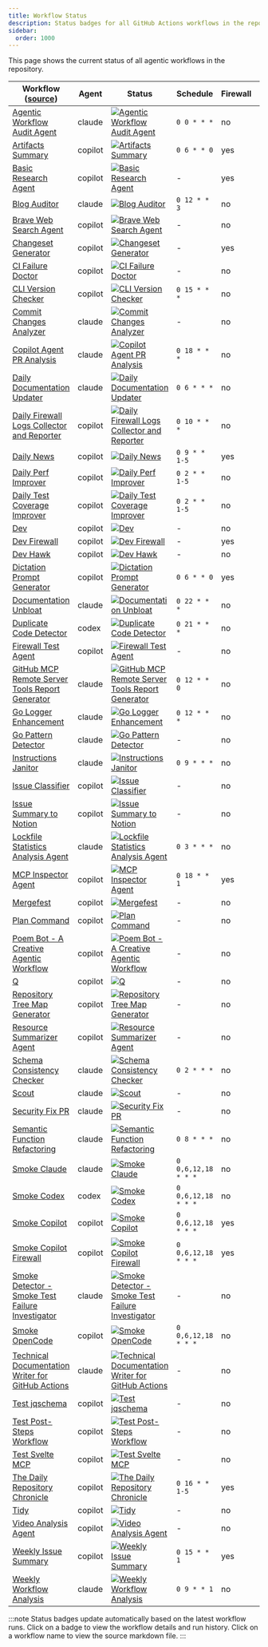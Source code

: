 ```yaml
---
title: Workflow Status
description: Status badges for all GitHub Actions workflows in the repository.
sidebar:
  order: 1000
---
```


This page shows the current status of all agentic workflows in the repository.

| Workflow ([source](https://github.com/githubnext/gh-aw/tree/main/.github/workflows)) | Agent | Status | Schedule | Firewall | Edit | Bash * |
|----------|-------|--------|----------|----------|------|--------|
| [Agentic Workflow Audit Agent](https://github.com/githubnext/gh-aw/blob/main/.github/workflows/audit-workflows.md) | claude | [![Agentic Workflow Audit Agent](https://github.com/githubnext/gh-aw/actions/workflows/audit-workflows.lock.yml/badge.svg)](https://github.com/githubnext/gh-aw/actions/workflows/audit-workflows.lock.yml) | `0 0 * * *` | no | no | no |
| [Artifacts Summary](https://github.com/githubnext/gh-aw/blob/main/.github/workflows/artifacts-summary.md) | copilot | [![Artifacts Summary](https://github.com/githubnext/gh-aw/actions/workflows/artifacts-summary.lock.yml/badge.svg)](https://github.com/githubnext/gh-aw/actions/workflows/artifacts-summary.lock.yml) | `0 6 * * 0` | yes | yes | no |
| [Basic Research Agent](https://github.com/githubnext/gh-aw/blob/main/.github/workflows/research.md) | copilot | [![Basic Research Agent](https://github.com/githubnext/gh-aw/actions/workflows/research.lock.yml/badge.svg)](https://github.com/githubnext/gh-aw/actions/workflows/research.lock.yml) | - | yes | no | no |
| [Blog Auditor](https://github.com/githubnext/gh-aw/blob/main/.github/workflows/blog-auditor.md) | claude | [![Blog Auditor](https://github.com/githubnext/gh-aw/actions/workflows/blog-auditor.lock.yml/badge.svg)](https://github.com/githubnext/gh-aw/actions/workflows/blog-auditor.lock.yml) | `0 12 * * 3` | no | no | no |
| [Brave Web Search Agent](https://github.com/githubnext/gh-aw/blob/main/.github/workflows/brave.md) | copilot | [![Brave Web Search Agent](https://github.com/githubnext/gh-aw/actions/workflows/brave.lock.yml/badge.svg)](https://github.com/githubnext/gh-aw/actions/workflows/brave.lock.yml) | - | no | no | no |
| [Changeset Generator](https://github.com/githubnext/gh-aw/blob/main/.github/workflows/changeset-generator.firewall.md) | copilot | [![Changeset Generator](https://github.com/githubnext/gh-aw/actions/workflows/changeset-generator.firewall.lock.yml/badge.svg)](https://github.com/githubnext/gh-aw/actions/workflows/changeset-generator.firewall.lock.yml) | - | yes | no | yes |
| [CI Failure Doctor](https://github.com/githubnext/gh-aw/blob/main/.github/workflows/ci-doctor.md) | copilot | [![CI Failure Doctor](https://github.com/githubnext/gh-aw/actions/workflows/ci-doctor.lock.yml/badge.svg)](https://github.com/githubnext/gh-aw/actions/workflows/ci-doctor.lock.yml) | - | no | no | no |
| [CLI Version Checker](https://github.com/githubnext/gh-aw/blob/main/.github/workflows/cli-version-checker.md) | copilot | [![CLI Version Checker](https://github.com/githubnext/gh-aw/actions/workflows/cli-version-checker.lock.yml/badge.svg)](https://github.com/githubnext/gh-aw/actions/workflows/cli-version-checker.lock.yml) | `0 15 * * *` | no | no | yes |
| [Commit Changes Analyzer](https://github.com/githubnext/gh-aw/blob/main/.github/workflows/commit-changes-analyzer.md) | claude | [![Commit Changes Analyzer](https://github.com/githubnext/gh-aw/actions/workflows/commit-changes-analyzer.lock.yml/badge.svg)](https://github.com/githubnext/gh-aw/actions/workflows/commit-changes-analyzer.lock.yml) | - | no | no | yes |
| [Copilot Agent PR Analysis](https://github.com/githubnext/gh-aw/blob/main/.github/workflows/copilot-agent-analysis.md) | claude | [![Copilot Agent PR Analysis](https://github.com/githubnext/gh-aw/actions/workflows/copilot-agent-analysis.lock.yml/badge.svg)](https://github.com/githubnext/gh-aw/actions/workflows/copilot-agent-analysis.lock.yml) | `0 18 * * *` | no | no | no |
| [Daily Documentation Updater](https://github.com/githubnext/gh-aw/blob/main/.github/workflows/daily-doc-updater.md) | claude | [![Daily Documentation Updater](https://github.com/githubnext/gh-aw/actions/workflows/daily-doc-updater.lock.yml/badge.svg)](https://github.com/githubnext/gh-aw/actions/workflows/daily-doc-updater.lock.yml) | `0 6 * * *` | no | no | no |
| [Daily Firewall Logs Collector and Reporter](https://github.com/githubnext/gh-aw/blob/main/.github/workflows/daily-firewall-report.md) | copilot | [![Daily Firewall Logs Collector and Reporter](https://github.com/githubnext/gh-aw/actions/workflows/daily-firewall-report.lock.yml/badge.svg)](https://github.com/githubnext/gh-aw/actions/workflows/daily-firewall-report.lock.yml) | `0 10 * * *` | no | no | no |
| [Daily News](https://github.com/githubnext/gh-aw/blob/main/.github/workflows/daily-news.md) | copilot | [![Daily News](https://github.com/githubnext/gh-aw/actions/workflows/daily-news.lock.yml/badge.svg)](https://github.com/githubnext/gh-aw/actions/workflows/daily-news.lock.yml) | `0 9 * * 1-5` | yes | no | yes |
| [Daily Perf Improver](https://github.com/githubnext/gh-aw/blob/main/.github/workflows/daily-perf-improver.md) | copilot | [![Daily Perf Improver](https://github.com/githubnext/gh-aw/actions/workflows/daily-perf-improver.lock.yml/badge.svg)](https://github.com/githubnext/gh-aw/actions/workflows/daily-perf-improver.lock.yml) | `0 2 * * 1-5` | no | no | no |
| [Daily Test Coverage Improver](https://github.com/githubnext/gh-aw/blob/main/.github/workflows/daily-test-improver.md) | copilot | [![Daily Test Coverage Improver](https://github.com/githubnext/gh-aw/actions/workflows/daily-test-improver.lock.yml/badge.svg)](https://github.com/githubnext/gh-aw/actions/workflows/daily-test-improver.lock.yml) | `0 2 * * 1-5` | no | no | no |
| [Dev](https://github.com/githubnext/gh-aw/blob/main/.github/workflows/dev.md) | copilot | [![Dev](https://github.com/githubnext/gh-aw/actions/workflows/dev.lock.yml/badge.svg)](https://github.com/githubnext/gh-aw/actions/workflows/dev.lock.yml) | - | no | no | no |
| [Dev Firewall](https://github.com/githubnext/gh-aw/blob/main/.github/workflows/dev.firewall.md) | copilot | [![Dev Firewall](https://github.com/githubnext/gh-aw/actions/workflows/dev.firewall.lock.yml/badge.svg)](https://github.com/githubnext/gh-aw/actions/workflows/dev.firewall.lock.yml) | - | yes | no | no |
| [Dev Hawk](https://github.com/githubnext/gh-aw/blob/main/.github/workflows/dev-hawk.md) | copilot | [![Dev Hawk](https://github.com/githubnext/gh-aw/actions/workflows/dev-hawk.lock.yml/badge.svg)](https://github.com/githubnext/gh-aw/actions/workflows/dev-hawk.lock.yml) | - | no | no | no |
| [Dictation Prompt Generator](https://github.com/githubnext/gh-aw/blob/main/.github/workflows/dictation-prompt.md) | copilot | [![Dictation Prompt Generator](https://github.com/githubnext/gh-aw/actions/workflows/dictation-prompt.lock.yml/badge.svg)](https://github.com/githubnext/gh-aw/actions/workflows/dictation-prompt.lock.yml) | `0 6 * * 0` | yes | yes | yes |
| [Documentation Unbloat](https://github.com/githubnext/gh-aw/blob/main/.github/workflows/unbloat-docs.md) | claude | [![Documentation Unbloat](https://github.com/githubnext/gh-aw/actions/workflows/unbloat-docs.lock.yml/badge.svg)](https://github.com/githubnext/gh-aw/actions/workflows/unbloat-docs.lock.yml) | `0 22 * * *` | no | no | no |
| [Duplicate Code Detector](https://github.com/githubnext/gh-aw/blob/main/.github/workflows/duplicate-code-detector.md) | codex | [![Duplicate Code Detector](https://github.com/githubnext/gh-aw/actions/workflows/duplicate-code-detector.lock.yml/badge.svg)](https://github.com/githubnext/gh-aw/actions/workflows/duplicate-code-detector.lock.yml) | `0 21 * * *` | no | no | no |
| [Firewall Test Agent](https://github.com/githubnext/gh-aw/blob/main/.github/workflows/firewall.md) | copilot | [![Firewall Test Agent](https://github.com/githubnext/gh-aw/actions/workflows/firewall.lock.yml/badge.svg)](https://github.com/githubnext/gh-aw/actions/workflows/firewall.lock.yml) | - | no | no | no |
| [GitHub MCP Remote Server Tools Report Generator](https://github.com/githubnext/gh-aw/blob/main/.github/workflows/github-mcp-tools-report.md) | claude | [![GitHub MCP Remote Server Tools Report Generator](https://github.com/githubnext/gh-aw/actions/workflows/github-mcp-tools-report.lock.yml/badge.svg)](https://github.com/githubnext/gh-aw/actions/workflows/github-mcp-tools-report.lock.yml) | `0 12 * * 0` | no | no | no |
| [Go Logger Enhancement](https://github.com/githubnext/gh-aw/blob/main/.github/workflows/go-logger.md) | claude | [![Go Logger Enhancement](https://github.com/githubnext/gh-aw/actions/workflows/go-logger.lock.yml/badge.svg)](https://github.com/githubnext/gh-aw/actions/workflows/go-logger.lock.yml) | `0 12 * * *` | no | no | no |
| [Go Pattern Detector](https://github.com/githubnext/gh-aw/blob/main/.github/workflows/go-pattern-detector.md) | claude | [![Go Pattern Detector](https://github.com/githubnext/gh-aw/actions/workflows/go-pattern-detector.lock.yml/badge.svg)](https://github.com/githubnext/gh-aw/actions/workflows/go-pattern-detector.lock.yml) | - | no | no | no |
| [Instructions Janitor](https://github.com/githubnext/gh-aw/blob/main/.github/workflows/instructions-janitor.md) | claude | [![Instructions Janitor](https://github.com/githubnext/gh-aw/actions/workflows/instructions-janitor.lock.yml/badge.svg)](https://github.com/githubnext/gh-aw/actions/workflows/instructions-janitor.lock.yml) | `0 9 * * *` | no | no | no |
| [Issue Classifier](https://github.com/githubnext/gh-aw/blob/main/.github/workflows/issue-classifier.md) | copilot | [![Issue Classifier](https://github.com/githubnext/gh-aw/actions/workflows/issue-classifier.lock.yml/badge.svg)](https://github.com/githubnext/gh-aw/actions/workflows/issue-classifier.lock.yml) | - | no | no | no |
| [Issue Summary to Notion](https://github.com/githubnext/gh-aw/blob/main/.github/workflows/notion-issue-summary.md) | copilot | [![Issue Summary to Notion](https://github.com/githubnext/gh-aw/actions/workflows/notion-issue-summary.lock.yml/badge.svg)](https://github.com/githubnext/gh-aw/actions/workflows/notion-issue-summary.lock.yml) | - | no | no | no |
| [Lockfile Statistics Analysis Agent](https://github.com/githubnext/gh-aw/blob/main/.github/workflows/lockfile-stats.md) | claude | [![Lockfile Statistics Analysis Agent](https://github.com/githubnext/gh-aw/actions/workflows/lockfile-stats.lock.yml/badge.svg)](https://github.com/githubnext/gh-aw/actions/workflows/lockfile-stats.lock.yml) | `0 3 * * *` | no | no | no |
| [MCP Inspector Agent](https://github.com/githubnext/gh-aw/blob/main/.github/workflows/mcp-inspector.md) | copilot | [![MCP Inspector Agent](https://github.com/githubnext/gh-aw/actions/workflows/mcp-inspector.lock.yml/badge.svg)](https://github.com/githubnext/gh-aw/actions/workflows/mcp-inspector.lock.yml) | `0 18 * * 1` | yes | yes | no |
| [Mergefest](https://github.com/githubnext/gh-aw/blob/main/.github/workflows/mergefest.md) | copilot | [![Mergefest](https://github.com/githubnext/gh-aw/actions/workflows/mergefest.lock.yml/badge.svg)](https://github.com/githubnext/gh-aw/actions/workflows/mergefest.lock.yml) | - | no | no | no |
| [Plan Command](https://github.com/githubnext/gh-aw/blob/main/.github/workflows/plan.md) | copilot | [![Plan Command](https://github.com/githubnext/gh-aw/actions/workflows/plan.lock.yml/badge.svg)](https://github.com/githubnext/gh-aw/actions/workflows/plan.lock.yml) | - | no | no | no |
| [Poem Bot - A Creative Agentic Workflow](https://github.com/githubnext/gh-aw/blob/main/.github/workflows/poem-bot.md) | copilot | [![Poem Bot - A Creative Agentic Workflow](https://github.com/githubnext/gh-aw/actions/workflows/poem-bot.lock.yml/badge.svg)](https://github.com/githubnext/gh-aw/actions/workflows/poem-bot.lock.yml) | - | no | yes | no |
| [Q](https://github.com/githubnext/gh-aw/blob/main/.github/workflows/q.md) | copilot | [![Q](https://github.com/githubnext/gh-aw/actions/workflows/q.lock.yml/badge.svg)](https://github.com/githubnext/gh-aw/actions/workflows/q.lock.yml) | - | no | no | no |
| [Repository Tree Map Generator](https://github.com/githubnext/gh-aw/blob/main/.github/workflows/repo-tree-map.md) | copilot | [![Repository Tree Map Generator](https://github.com/githubnext/gh-aw/actions/workflows/repo-tree-map.lock.yml/badge.svg)](https://github.com/githubnext/gh-aw/actions/workflows/repo-tree-map.lock.yml) | - | no | yes | yes |
| [Resource Summarizer Agent](https://github.com/githubnext/gh-aw/blob/main/.github/workflows/pdf-summary.md) | copilot | [![Resource Summarizer Agent](https://github.com/githubnext/gh-aw/actions/workflows/pdf-summary.lock.yml/badge.svg)](https://github.com/githubnext/gh-aw/actions/workflows/pdf-summary.lock.yml) | - | no | no | no |
| [Schema Consistency Checker](https://github.com/githubnext/gh-aw/blob/main/.github/workflows/schema-consistency-checker.md) | claude | [![Schema Consistency Checker](https://github.com/githubnext/gh-aw/actions/workflows/schema-consistency-checker.lock.yml/badge.svg)](https://github.com/githubnext/gh-aw/actions/workflows/schema-consistency-checker.lock.yml) | `0 2 * * *` | no | yes | no |
| [Scout](https://github.com/githubnext/gh-aw/blob/main/.github/workflows/scout.md) | claude | [![Scout](https://github.com/githubnext/gh-aw/actions/workflows/scout.lock.yml/badge.svg)](https://github.com/githubnext/gh-aw/actions/workflows/scout.lock.yml) | - | no | yes | no |
| [Security Fix PR](https://github.com/githubnext/gh-aw/blob/main/.github/workflows/security-fix-pr.md) | claude | [![Security Fix PR](https://github.com/githubnext/gh-aw/actions/workflows/security-fix-pr.lock.yml/badge.svg)](https://github.com/githubnext/gh-aw/actions/workflows/security-fix-pr.lock.yml) | - | no | no | no |
| [Semantic Function Refactoring](https://github.com/githubnext/gh-aw/blob/main/.github/workflows/semantic-function-refactor.md) | claude | [![Semantic Function Refactoring](https://github.com/githubnext/gh-aw/actions/workflows/semantic-function-refactor.lock.yml/badge.svg)](https://github.com/githubnext/gh-aw/actions/workflows/semantic-function-refactor.lock.yml) | `0 8 * * *` | no | no | no |
| [Smoke Claude](https://github.com/githubnext/gh-aw/blob/main/.github/workflows/smoke-claude.md) | claude | [![Smoke Claude](https://github.com/githubnext/gh-aw/actions/workflows/smoke-claude.lock.yml/badge.svg)](https://github.com/githubnext/gh-aw/actions/workflows/smoke-claude.lock.yml) | `0 0,6,12,18 * * *` | no | no | no |
| [Smoke Codex](https://github.com/githubnext/gh-aw/blob/main/.github/workflows/smoke-codex.md) | codex | [![Smoke Codex](https://github.com/githubnext/gh-aw/actions/workflows/smoke-codex.lock.yml/badge.svg)](https://github.com/githubnext/gh-aw/actions/workflows/smoke-codex.lock.yml) | `0 0,6,12,18 * * *` | no | no | no |
| [Smoke Copilot](https://github.com/githubnext/gh-aw/blob/main/.github/workflows/smoke-copilot.md) | copilot | [![Smoke Copilot](https://github.com/githubnext/gh-aw/actions/workflows/smoke-copilot.lock.yml/badge.svg)](https://github.com/githubnext/gh-aw/actions/workflows/smoke-copilot.lock.yml) | `0 0,6,12,18 * * *` | yes | yes | no |
| [Smoke Copilot Firewall](https://github.com/githubnext/gh-aw/blob/main/.github/workflows/smoke-copilot.firewall.md) | copilot | [![Smoke Copilot Firewall](https://github.com/githubnext/gh-aw/actions/workflows/smoke-copilot.firewall.lock.yml/badge.svg)](https://github.com/githubnext/gh-aw/actions/workflows/smoke-copilot.firewall.lock.yml) | `0 0,6,12,18 * * *` | yes | yes | no |
| [Smoke Detector - Smoke Test Failure Investigator](https://github.com/githubnext/gh-aw/blob/main/.github/workflows/smoke-detector.md) | claude | [![Smoke Detector - Smoke Test Failure Investigator](https://github.com/githubnext/gh-aw/actions/workflows/smoke-detector.lock.yml/badge.svg)](https://github.com/githubnext/gh-aw/actions/workflows/smoke-detector.lock.yml) | - | no | no | no |
| [Smoke OpenCode](https://github.com/githubnext/gh-aw/blob/main/.github/workflows/smoke-opencode.md) | copilot | [![Smoke OpenCode](https://github.com/githubnext/gh-aw/actions/workflows/smoke-opencode.lock.yml/badge.svg)](https://github.com/githubnext/gh-aw/actions/workflows/smoke-opencode.lock.yml) | `0 0,6,12,18 * * *` | no | no | no |
| [Technical Documentation Writer for GitHub Actions](https://github.com/githubnext/gh-aw/blob/main/.github/workflows/technical-doc-writer.md) | claude | [![Technical Documentation Writer for GitHub Actions](https://github.com/githubnext/gh-aw/actions/workflows/technical-doc-writer.lock.yml/badge.svg)](https://github.com/githubnext/gh-aw/actions/workflows/technical-doc-writer.lock.yml) | - | no | no | no |
| [Test jqschema](https://github.com/githubnext/gh-aw/blob/main/.github/workflows/test-jqschema.md) | copilot | [![Test jqschema](https://github.com/githubnext/gh-aw/actions/workflows/test-jqschema.lock.yml/badge.svg)](https://github.com/githubnext/gh-aw/actions/workflows/test-jqschema.lock.yml) | - | no | no | no |
| [Test Post-Steps Workflow](https://github.com/githubnext/gh-aw/blob/main/.github/workflows/test-post-steps.md) | copilot | [![Test Post-Steps Workflow](https://github.com/githubnext/gh-aw/actions/workflows/test-post-steps.lock.yml/badge.svg)](https://github.com/githubnext/gh-aw/actions/workflows/test-post-steps.lock.yml) | - | no | no | no |
| [Test Svelte MCP](https://github.com/githubnext/gh-aw/blob/main/.github/workflows/test-svelte.md) | copilot | [![Test Svelte MCP](https://github.com/githubnext/gh-aw/actions/workflows/test-svelte.lock.yml/badge.svg)](https://github.com/githubnext/gh-aw/actions/workflows/test-svelte.lock.yml) | - | no | no | no |
| [The Daily Repository Chronicle](https://github.com/githubnext/gh-aw/blob/main/.github/workflows/daily-repo-chronicle.md) | copilot | [![The Daily Repository Chronicle](https://github.com/githubnext/gh-aw/actions/workflows/daily-repo-chronicle.lock.yml/badge.svg)](https://github.com/githubnext/gh-aw/actions/workflows/daily-repo-chronicle.lock.yml) | `0 16 * * 1-5` | yes | yes | yes |
| [Tidy](https://github.com/githubnext/gh-aw/blob/main/.github/workflows/tidy.md) | copilot | [![Tidy](https://github.com/githubnext/gh-aw/actions/workflows/tidy.lock.yml/badge.svg)](https://github.com/githubnext/gh-aw/actions/workflows/tidy.lock.yml) | - | no | yes | no |
| [Video Analysis Agent](https://github.com/githubnext/gh-aw/blob/main/.github/workflows/video-analyzer.md) | copilot | [![Video Analysis Agent](https://github.com/githubnext/gh-aw/actions/workflows/video-analyzer.lock.yml/badge.svg)](https://github.com/githubnext/gh-aw/actions/workflows/video-analyzer.lock.yml) | - | no | no | no |
| [Weekly Issue Summary](https://github.com/githubnext/gh-aw/blob/main/.github/workflows/weekly-issue-summary.md) | copilot | [![Weekly Issue Summary](https://github.com/githubnext/gh-aw/actions/workflows/weekly-issue-summary.lock.yml/badge.svg)](https://github.com/githubnext/gh-aw/actions/workflows/weekly-issue-summary.lock.yml) | `0 15 * * 1` | yes | yes | yes |
| [Weekly Workflow Analysis](https://github.com/githubnext/gh-aw/blob/main/.github/workflows/example-workflow-analyzer.md) | claude | [![Weekly Workflow Analysis](https://github.com/githubnext/gh-aw/actions/workflows/example-workflow-analyzer.lock.yml/badge.svg)](https://github.com/githubnext/gh-aw/actions/workflows/example-workflow-analyzer.lock.yml) | `0 9 * * 1` | no | no | no |

:::note
Status badges update automatically based on the latest workflow runs. Click on a badge to view the workflow details and run history. Click on a workflow name to view the source markdown file.
:::
